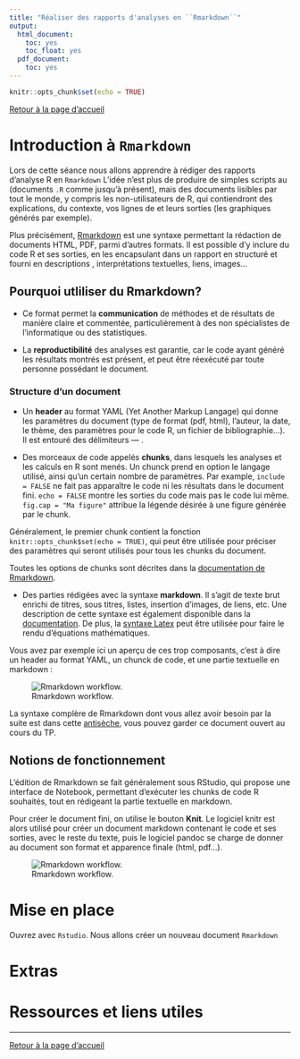 ```yaml
---
title: "Réaliser des rapports d'analyses en ``Rmarkdown``"
output:
  html_document:
    toc: yes
    toc_float: yes
  pdf_document:
    toc: yes
---
```


```r
knitr::opts_chunk$set(echo = TRUE)
```

[Retour à la page d'accueil](https://scortijo.github.io/2021_L3_R/)

# Introduction à ``Rmarkdown``

Lors de cette séance nous allons apprendre à rédiger des rapports d'analyse R en ``Rmarkdown`` L'idée n'est plus de produire de simples scripts au (documents ``.R`` comme jusqu'à présent), mais des documents lisibles par tout le monde, y compris les non-utilisateurs de R, qui contiendront des explications, du contexte, vos lignes de et leurs sorties (les graphiques générés par exemple).


Plus précisément, [Rmarkdown](http://rmarkdown.rstudio.com) est une syntaxe permettant la rédaction de documents HTML, PDF, parmi d'autres formats.
Il est possible d'y inclure du code R et ses sorties, en les encapsulant dans un rapport en structuré et fourni en descriptions , interprétations textuelles, liens, images...


## Pourquoi utliliser du Rmarkdown?

+ Ce format permet la **communication** de méthodes et de résultats de manière claire et commentée, particulièrement à des non spécialistes de l'informatique ou des statistiques.

+ La **reproductibilité** des analyses est garantie, car le code ayant généré les résultats montrés est présent, et peut être réexécuté par toute personne possédant le document.


### Structure d'un document

+ Un **header** au format YAML (Yet Another Markup Langage) qui donne les paramètres du document (type de format (pdf, html), l'auteur, la date, le thème, des paramètres pour le code R, un fichier de bibliographie...). Il est entouré des délimiteurs --- .

+ Des morceaux de code appelés **chunks**, dans lesquels les analyses et les calculs en R sont menés. Un chunck prend en option le langage utilisé, ainsi qu'un certain nombre de paramètres. Par example, ```include = FALSE``` ne fait pas apparaître le code ni les résultats dans le document fini. ```echo = FALSE``` montre les sorties du code mais pas le code lui même. ```fig.cap = "Ma figure"``` attribue la légende désirée à une figure générée par le chunk. 

Généralement, le premier chunk contient la fonction ```knitr::opts_chunk$set(echo = TRUE)```, qui peut être utilisée pour préciser des paramètres qui seront utilisés pour tous les chunks du document.

Toutes les options de chunks sont décrites dans la [documentation de Rmarkdown](https://rstudio.com/wp-content/uploads/2015/03/rmarkdown-reference.pdf?_ga=2.116494478.901299713.1598125979-1765392125.1580035352).

+ Des parties rédigées avec la syntaxe **markdown**. Il s'agit de texte brut enrichi de titres, sous titres, listes, insertion d'images, de liens, etc. Une description de cette syntaxe est également disponible dans la [documentation](https://rstudio.com/wp-content/uploads/2015/03/rmarkdown-reference.pdf?_ga=2.116494478.901299713.1598125979-1765392125.1580035352). De plus, la [syntaxe Latex](https://en.wikibooks.org/wiki/LaTeX/Mathematics) peut être utilisée pour faire le rendu d'équations mathématiques.

Vous avez par exemple ici un aperçu de ces trop composants, c'est à dire un header au format YAML, un chunck de code, et une partie textuelle en markdown : 

![Rmarkdown workflow.](./Images/chunk_example.png)

La syntaxe complère de Rmarkdown dont vous allez avoir besoin par la suite est dans cette [antisèche](<https://raw.githubusercontent.com/rstudio/cheatsheets/master/rmarkdown-2.0.pdf>), vous pouvez garder ce document ouvert au cours du TP.


## Notions de fonctionnement

L'édition de Rmarkdown se fait généralement sous RStudio, qui propose une interface de Notebook, permettant d'exécuter les chunks de code R souhaités, tout en rédigeant la partie textuelle en markdown. 


Pour créer le document fini, on utilise le bouton **Knit**. Le logiciel knitr est alors utilisé pour créer un document markdown contenant le code et ses sorties, avec le reste du texte, puis le logiciel pandoc se charge de donner au document son format et apparence finale (html, pdf...). 

![Rmarkdown workflow.](./Images/rmarkdownflow.png)

# Mise en place


Ouvrez avec `Rstudio`. Nous allons créer un nouveau document ``Rmarkdown``

# Extras

# Ressources et liens utiles

-------

[Retour à la page d'accueil](https://scortijo.github.io/2021_L3_R/)


